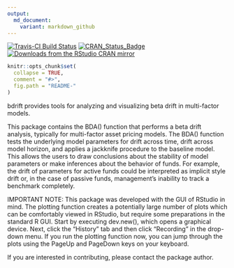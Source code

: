 ```yaml
---
output:
  md_document:
    variant: markdown_github
---
```


[![Travis-CI Build Status](https://travis-ci.org/MeanerReversion/bdrift.svg?branch=master)](https://travis-ci.org/MeanerReversion/bdrift)
[![CRAN_Status_Badge](http://www.r-pkg.org/badges/version/bdrift)](http://cran.r-project.org/package=bdrift)
[![Downloads from the RStudio CRAN mirror](http://cranlogs.r-pkg.org/badges/bdrift)](http://cran.rstudio.com/package=bdrift)

```r
knitr::opts_chunk$set(
  collapse = TRUE,
  comment = "#>",
  fig.path = "README-"
)
```

bdrift provides tools for analyzing and visualizing beta drift in multi-factor models.

This package contains the BDA() function that performs a beta drift analysis, typically for multi-factor asset pricing models. The BDA() function tests the underlying model parameters for drift across time, drift across model horizon, and applies a jackknife procedure to the baseline model. This allows the users to draw conclusions about the stability of model parameters or make inferences about the behavior of funds. For example, the drift of parameters for active funds could be interpreted as implicit style drift or, in the case of passive funds, management's inability to track a benchmark completely.

IMPORTANT NOTE: This package was developed with the GUI of RStudio in mind. The plotting function creates a potentially large number of plots which can be comfortably viewed in RStudio, but require some preparations in the standard R GUI. Start by executing dev.new(), which opens a graphical device. Next, click the "History" tab and then click "Recording" in the drop-down menu. If you run the plotting function now, you can jump through the plots using the PageUp and PageDown keys on your keyboard.

If you are interested in contributing, please contact the package author.